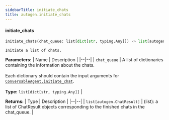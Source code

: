 ```yaml
---
sidebarTitle: initiate_chats
title: autogen.initiate_chats
---
```


<code class="doc-symbol doc-symbol-heading doc-symbol-function"></code>
#### initiate_chats

```python
initiate_chats(chat_queue: list[dict[str, typing.Any]]) -> list[autogen.ChatResult]
```

    Initiate a list of chats.

<b>Parameters:</b>
| Name | Description |
|--|--|
| `chat_queue` | A list of dictionaries containing the information about the chats.<br/><br/>Each dictionary should contain the input arguments for [`ConversableAgent.initiate_chat`](/reference/autogen/ConversableAgent#initiate-chat).<br/><br/>**Type:** `list[dict[str, typing.Any]]` |

<b>Returns:</b>
| Type | Description |
|--|--|
| `list[autogen.ChatResult]` | (list): a list of ChatResult objects corresponding to the finished chats in the chat_queue. |

<br />